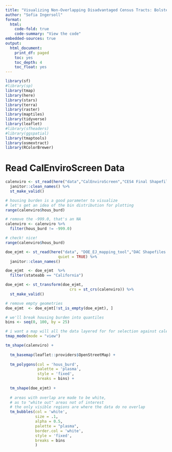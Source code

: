 ```yaml
---
title: "Visualizing Non-Overlapping Disadvantaged Census Tracts: Bolstering CalEnviroScreen Considerations"
author: "Sofia Ingersoll"
format:
  html:
    code-fold: true
    code-summary: "View the code"
embedded-sources: true
output:
  html_document:
    print_df: paged
    toc: yes
    toc_depth: 4
    toc_float: yes
---
```


```r
library(sf)
#library(sp)
library(tmap)
library(here)
library(stars)
library(terra)
library(raster)
library(maptiles)
library(tidyverse)
library(leaflet)
#library(sfheaders)
#library(ggspatial)
library(tmaptools)
library(osmextract) 
library(RColorBrewer)
```


# Read CalEnviroScreen Data
```r
calenviro <- st_read(here("data","CalEnviroScreen","CES4 Final Shapefile.shp")) %>% 
  janitor::clean_names() %>% 
  st_make_valid()

# housing burden is a good parameter to visualize
# let's get an idea of the bin distribution for plotting
range(calenviro$hous_burd)

# remove the -999.0, that's an NA
calenviro <- calenviro %>% 
  filter(hous_burd != -999.0)

# check! nice!
range(calenviro$hous_burd)
```



```r
doe_ejmt <- st_read(here("data", "DOE_EJ_mapping_tool","DAC Shapefiles (v2022c).shp"),
                       quiet = TRUE) %>% 
  janitor::clean_names()

doe_ejmt  <- doe_ejmt  %>% 
  filter(stateabb == "California")

doe_ejmt <- st_transform(doe_ejmt, 
                            crs = st_crs(calenviro)) %>% 
  st_make_valid()

# remove empty geometries
doe_ejmt  <- doe_ejmt[!st_is_empty(doe_ejmt), ]
```

```r
# we'll break housing burden into quantiles
bins <- seq(0, 100, by = 25)

# i want a map will all the data layered for for selection against calenviro
tmap_mode(mode = "view")

tm_shape(calenviro) +
  
  tm_basemap(leaflet::providers$OpenStreetMap) +
  
  tm_polygons(col = 'hous_burd',
              palette = 'plasma',
              style = 'fixed',
              breaks = bins) +
  
  tm_shape(doe_ejmt) +
  
  # areas with overlap are made to be white,
  # as to "white out" areas not of interest  
  # the only visible regions are where the data do no overlap 
  tm_bubbles(col = 'white',
             size = .1,
             alpha = 0.5,
             palette = "plasma",
             border.col = 'white',
             style = 'fixed',
             breaks = bins
             ) 
```


